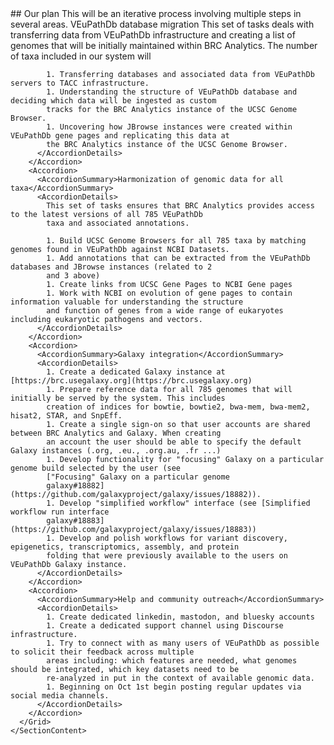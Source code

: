 <Section border>
  <SectionLayout paired>
    <SectionHeadline paired>
      ## Our plan
      <SubHeadline>
        This will be an iterative process involving multiple steps in several
        areas.
      </SubHeadline>
    </SectionHeadline>
    <SectionContent paired>
      <Grid gridSx={{ gap: 4 }}>
        <Accordion>
          <AccordionSummary>VEuPathDb database migration</AccordionSummary>
          <AccordionDetails>
            This set of tasks deals with transferring data from VEuPathDb
            infrastructure and creating a list of genomes that will be initially
            maintained within BRC Analytics. The number of taxa included in our
            system will

            1. Transferring databases and associated data from VEuPathDb servers to TACC infrastructure.
            1. Understanding the structure of VEuPathDb database and deciding which data will be ingested as custom
            tracks for the BRC Analytics instance of the UCSC Genome Browser.
            1. Uncovering how JBrowse instances were created within VEuPathDb gene pages and replicating this data at
            the BRC Analytics instance of the UCSC Genome Browser.
          </AccordionDetails>
        </Accordion>
        <Accordion>
          <AccordionSummary>Harmonization of genomic data for all taxa</AccordionSummary>
          <AccordionDetails>
            This set of tasks ensures that BRC Analytics provides access to the latest versions of all 785 VEuPathDb
            taxa and associated annotations.

            1. Build UCSC Genome Browsers for all 785 taxa by matching genomes found in VEuPathDb against NCBI Datasets.
            1. Add annotations that can be extracted from the VEuPathDb databases and JBrowse instances (related to 2
            and 3 above)
            1. Create links from UCSC Gene Pages to NCBI Gene pages
            1. Work with NCBI on evolution of gene pages to contain information valuable for understanding the structure
            and function of genes from a wide range of eukaryotes including eukaryotic pathogens and vectors.
          </AccordionDetails>
        </Accordion>
        <Accordion>
          <AccordionSummary>Galaxy integration</AccordionSummary>
          <AccordionDetails>
            1. Create a dedicated Galaxy instance at [https://brc.usegalaxy.org](https://brc.usegalaxy.org)
            1. Prepare reference data for all 785 genomes that will initially be served by the system. This includes
            creation of indices for bowtie, bowtie2, bwa-mem, bwa-mem2, hisat2, STAR, and SnpEff.
            1. Create a single sign-on so that user accounts are shared between BRC Analytics and Galaxy. When creating
            an account the user should be able to specify the default Galaxy instances (.org, .eu., .org.au, .fr ...)
            1. Develop functionality for "focusing" Galaxy on a particular genome build selected by the user (see
            ["Focusing" Galaxy on a particular genome
            galaxy#18882](https://github.com/galaxyproject/galaxy/issues/18882)).
            1. Develop "simplified workflow" interface (see [Simplified workflow run interface
            galaxy#18883](https://github.com/galaxyproject/galaxy/issues/18883))
            1. Develop and polish workflows for variant discovery, epigenetics, transcriptomics, assembly, and protein
            folding that were previously available to the users on VEuPathDb Galaxy instance.
          </AccordionDetails>
        </Accordion>
        <Accordion>
          <AccordionSummary>Help and community outreach</AccordionSummary>
          <AccordionDetails>
            1. Create dedicated linkedin, mastodon, and bluesky accounts
            1. Create a dedicated support channel using Discourse infrastructure.
            1. Try to connect with as many users of VEuPathDb as possible to solicit their feedback across multiple
            areas including: which features are needed, what genomes should be integrated, which key datasets need to be
            re-analyzed in put in the context of available genomic data.
            1. Beginning on Oct 1st begin posting regular updates via social media channels.
          </AccordionDetails>
        </Accordion>
      </Grid>
    </SectionContent>

  </SectionLayout>
</Section>
